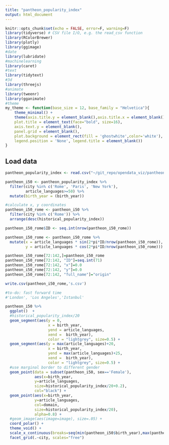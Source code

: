 ```yaml
---
title: "pantheon_popularity_index"
output: html_document
---
```


```r
knitr::opts_chunk$set(echo = FALSE, error=F, warning=F)
library(tidyverse) # CSV file I/O, e.g. the read_csv function
library(RColorBrewer)
library(plotly) 
library(ggimage)
#date
library(lubridate)
#machinelearning
library(caret)
#text
library(tidytext)
#3d
library(threejs)
#animate
library(tweenr)
library(gganimate)
#theme
my_theme <- function(base_size = 12, base_family = "Helvetica"){
    theme_minimal() +
    theme(axis.title.y = element_blank(),axis.title.x = element_blank(),
    plot.title = element_text(face="bold", size=16),
    axis.text.y = element_blank(),
    panel.grid = element_blank(),
    plot.background = element_rect(fill = 'ghostwhite',color='white'),
    legend.position = 'None', legend.title = element_blank())
}

```

## Load data

```r
pantheon_popularity_index <- read.csv("~/git_repo/opendata_viz/pantheon_popularity_index/pantheon_popularity_index.csv", stringsAsFactors=FALSE)

pantheon_i50 <- pantheon_popularity_index %>%
  filter(city %in% c('Rome', 'Paris', 'New York'),
         article_languages>=50) %>%
  mutate(birth_year = (birth_year))
```

```r
#calculate x, y coordinates
pantheon_i50_rome <- pantheon_i50 %>%
  filter(city %in% c('Rome')) %>%
  arrange(desc(historical_popularity_index)) 

pantheon_i50_rome$ID <- seq.int(nrow(pantheon_i50_rome))

pantheon_i50_rome <- pantheon_i50_rome %>%
  mutate(x = article_languages * sin(2*pi*ID/nrow(pantheon_i50_rome)),
         y = article_languages * cos(2*pi*ID/nrow(pantheon_i50_rome)))

pantheon_i50_rome[72:142,]=pantheon_i50_rome
pantheon_i50_rome[72:142, "ID"]=seq.int(71)
pantheon_i50_rome[72:142, "x"]=0.0
pantheon_i50_rome[72:142, "y"]=0.0
pantheon_i50_rome[72:142, "full_name"]="origin"

write.csv(pantheon_i50_rome,'s.csv')
```

```r
#to-do: fast forward time
#'London', 'Los Angeles','Istanbul'

pantheon_i50 %>%
  ggplot()  +
  #historical_popularity_index/20
  geom_segment(aes(y = 0, 
                   x = birth_year, 
                   yend = article_languages, 
                   xend =  birth_year),
                   color = "lightgrey", size=0.5) +
  geom_segment(aes(y = max(article_languages)+20, 
                   x = birth_year, 
                   yend = max(article_languages)+25, 
                   xend =  birth_year),
                   color = "lightgrey", size=0.5) +
  #use marginal border to different gender
  geom_point(data = subset(pantheon_i50, sex=='Female'),
             aes(x=birth_year, 
             y=article_languages, 
             size=historical_popularity_index/20+0.2),
             col="black") +
  geom_point(aes(x=birth_year, 
             y=article_languages, 
             col=domain, 
             size=historical_popularity_index/20),
             alpha=0.8) +
  #geom_image(aes(image=image), size=.05) +
  coord_polar() +
  theme_void() +
  scale_x_continuous(breaks=seq(min(pantheon_i50$birth_year),max(pantheon_i50$birth_year),100)) +
  facet_grid(.~city, scales="free")

```





